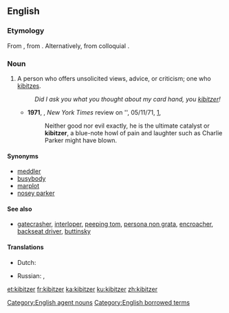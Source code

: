 ==English==

===Etymology===
From {{etyl|yi|en}}, from {{etyl|he|en}} {{term|קיבוץ||a gathering|lang=he|tr=kibúts}}. Alternatively, from colloquial {{etyl|de|en}} {{term|kiebitzen||to be an onlooker at a game|lang=de}}.

===Noun===
{{en-noun}}

# A person who offers unsolicited views, advice, or criticism; one who [[kibitz]]es.
#: ''Did I ask you what you thought about my card hand, you [[kibitzer]]!''
#* '''1971''', {{w|John Updike}}, ''New York Times'' review on '{{w|Rabbit Redux}}', 05/11/71, [http://www.nytimes.com/1971/11/05/books/updike-rabbit.html],
#*: Neither good nor evil exactly, he is the ultimate catalyst or '''kibitzer''', a blue-note howl of pain and laughter such as Charlie Parker might have blown.

====Synonyms====
* [[meddler]]
* [[busybody]]
* [[marplot]]
* [[nosey parker]]

====See also====
* [[gatecrasher]], [[interloper]], [[peeping tom]], [[persona non grata]], [[encroacher]], [[backseat driver]], [[buttinsky]]

====Translations====
{{trans-top|meddlesome person who tells others what to do}}
* Dutch: {{t|nl|[[bazig]] [[persoon]]|n}}
{{trans-mid}}
* Russian: {{t|ru|надое́да|m|f}} {{qualifier|gadfly}}, {{t+|ru|непро́шеный зри́тель}}
{{trans-bottom}}

[[Category:English agent nouns]]
[[Category:English borrowed terms]]

[[et:kibitzer]]
[[fr:kibitzer]]
[[ka:kibitzer]]
[[ku:kibitzer]]
[[zh:kibitzer]]